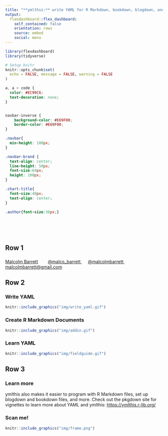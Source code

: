```yaml
---
title: "**ymlthis:** write YAML for R Markdown, bookdown, blogdown, and more"
output: 
  flexdashboard::flex_dashboard:
    self_contained: false
    orientation: rows
    source: embed
    social: menu
---
```



```r
library(flexdashboard)
library(tidyverse)

# Setup knitr
knitr::opts_chunk$set(
  echo = FALSE, message = FALSE, warning = FALSE
)
```


```css
a, a > code {
  color: #EC99C6;
  text-decoration: none;
}


navbar-inverse {
    background-color: #E69F00;
    border-color: #E69F00;
}

.navbar{
  min-height: 100px;
}

.navbar-brand {
  text-align: center;
  line-height: 50px;
  font-size:64px;
  height: 100px;
}

.chart-title{
  font-size:48px;
  text-align: center;
}

.author{font-size:36px;}

```

<br><br><br>



## Row 1 {data-height=5}

###

<span class = "author">[Malcolm Barrett](http://malco.io/)</span>  &nbsp;&nbsp;&nbsp;&nbsp;
<i class="fab fa-twitter"></i> &nbsp; <a href='https://twitter.com/malco_barrett'> @malco_barrett </a>&nbsp;&nbsp;
<i class="fab fa-github"></i> &nbsp; <a href='https://github.com/malcolmbarrett/'> @malcolmbarrett </a>&nbsp;&nbsp;
<i class="fas fa-envelope"></i> &nbsp; <a href='mailto:malcolmbarrett@gmail.com'> malcolmbarrett@gmail.com </a>


## Row 2 {data-height=85}

### **Write YAML**

```r
knitr::include_graphics("img/write_yaml.gif")
```


### **Create R Markdown Documents**

```r
knitr::include_graphics("img/addin.gif")
```



### **Learn YAML**


```r
knitr::include_graphics("img/fieldguide.gif")
```


## Row 3 {data-height=5} 

### **Learn more** {data-width=85}

<span class = "author">ymlthis also makes it easier to program with R Markdown files, set up blogdown and bookdown files, and more. Check out the pkgdown site for vignettes to learn more about YAML and ymlthis: [https://ymlthis.r-lib.org/](https://ymlthis.r-lib.org/)</span>


### **Scan me!** {data-width=15}
```r
knitr::include_graphics("img/frame.png")
```



